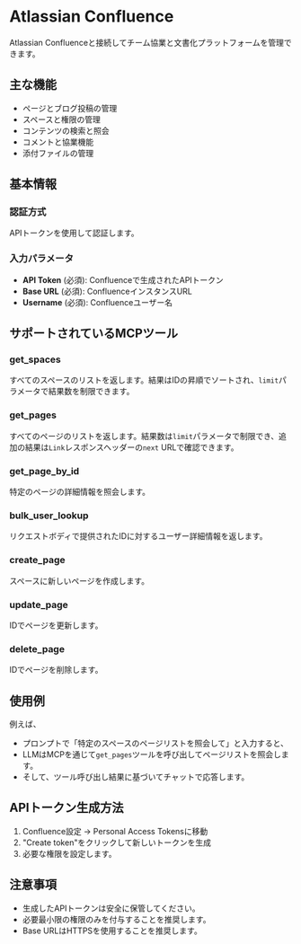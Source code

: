 # Atlassian Confluence

Atlassian Confluenceと接続してチーム協業と文書化プラットフォームを管理できます。

## 主な機能
- ページとブログ投稿の管理
- スペースと権限の管理
- コンテンツの検索と照会
- コメントと協業機能
- 添付ファイルの管理

## 基本情報

### 認証方式
APIトークンを使用して認証します。

### 入力パラメータ
- **API Token** (必須): Confluenceで生成されたAPIトークン
- **Base URL** (必須): ConfluenceインスタンスURL
- **Username** (必須): Confluenceユーザー名

## サポートされているMCPツール

### get_spaces
すべてのスペースのリストを返します。結果はIDの昇順でソートされ、`limit`パラメータで結果数を制限できます。

### get_pages
すべてのページのリストを返します。結果数は`limit`パラメータで制限でき、追加の結果は`Link`レスポンスヘッダーの`next` URLで確認できます。

### get_page_by_id
特定のページの詳細情報を照会します。

### bulk_user_lookup
リクエストボディで提供されたIDに対するユーザー詳細情報を返します。

### create_page
スペースに新しいページを作成します。

### update_page
IDでページを更新します。

### delete_page
IDでページを削除します。

## 使用例

例えば、
- プロンプトで「特定のスペースのページリストを照会して」と入力すると、
- LLMはMCPを通じて`get_pages`ツールを呼び出してページリストを照会します。
- そして、ツール呼び出し結果に基づいてチャットで応答します。

## APIトークン生成方法
1. Confluence設定 → Personal Access Tokensに移動
2. "Create token"をクリックして新しいトークンを生成
3. 必要な権限を設定します。

## 注意事項
- 生成したAPIトークンは安全に保管してください。
- 必要最小限の権限のみを付与することを推奨します。
- Base URLはHTTPSを使用することを推奨します。 
